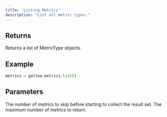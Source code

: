 ```yaml
---
title: 'Listing Metrics'
description: "List all metric types."
---
```


## Returns
Returns a list of MetricType objects.

## Example
```python
metrics = galtea.metrics.list()
```

## Parameters
<ResponseField name="offset" type="int">
  The number of metrics to skip before starting to collect the result set.
</ResponseField>
<ResponseField name="limit" type="int">
  The maximum number of metrics to return.
</ResponseField>
